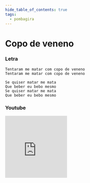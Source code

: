 ```yaml
---
hide_table_of_contents: true
tags:
  - pombagira
---
```


# Copo de veneno

### Letra

```text
Tentaram me matar com copo de veneno
Tentaram me matar com copo de veneno

Se quiser matar me mata
Que beber eu bebo mesmo
Se quiser matar me mata
Que beber eu bebo mesmo
```

### Youtube

<iframe
  width="200"
  height="200"
  src="https://www.youtube.com/embed/RYY-y94HQTw"
  title="YouTube video player"
  frameborder="0"
  allow="accelerometer; autoplay; clipboard-write; encrypted-media; gyroscope; picture-in-picture; web-share"
  referrerpolicy="strict-origin-when-cross-origin"
  allowfullscreen
></iframe>
